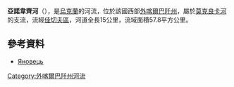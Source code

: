 '''亞諾韋齊河'''（{{lang-uk|Яновець}}），是[[烏克蘭|烏克蘭]]的河流，位於該國西部[[外喀爾巴阡州|外喀爾巴阡州]]，屬於[[莫克良卡河|莫克良卡河]]的支流，流經[[佳切夫區|佳切夫區]]，河道全長15公里，流域面積57.8平方公里。

==參考資料==
* [https://web.archive.org/web/20131005022808/http://do.gendocs.ru/docs/index-29520.html?page=29 Яновець]

{{DEFAULTSORT:Яновець (річка)}}
[[Category:外喀爾巴阡州河流|Category:外喀爾巴阡州河流]]


{{Ukraine-river-stub}}
